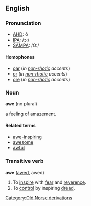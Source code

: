 ==English==
===Pronunciation===
*[[w:AHD|AHD]]: ô
*[[w:IPA|IPA]]: /ɔː/
*[[w:SAMPA|SAMPA]]: /O:/

====Homophones====
*[[oar]] (''in [[non-rhotic]] accents'')
*[[or]] (''in [[non-rhotic]] accents'')
*[[ore]] (''in [[non-rhotic]] accents'')

===Noun===
'''awe''' (no plural)

a feeling of amazement.

====Related terms====
*[[awe-inspiring]]
*[[awesome]]
*[[awful]]

===Transitive verb===
'''awe''' ([[awed]], awed)

# To [[inspire]] with [[fear]] and [[reverence]].
# To [[control]] by inspiring [[dread]].
[[Category:Old Norse derivations]]